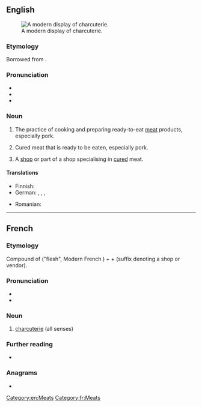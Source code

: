 ==English==
{{wikipedia}}
[[Image:Modern Charcuterie display.jpg|thumb|A modern display of charcuterie.]]

===Etymology===
Borrowed from {{bor|en|fr|charcuterie}}.

===Pronunciation===
* {{IPA|/ʃɑːɹˌkuːtəˈɹi/|/ʃɑːɹˈkuːtəɹi/|lang=en}}
* {{audio|en-us-charcuterie.ogg|Audio (US)|lang=en}}
* {{audio|en-uk-charcuterie.ogg|Audio (UK)|lang=en}}

===Noun===
{{en-noun|~}}

# {{lb|en|uncountable}} The practice of cooking and preparing ready-to-eat [[meat]] products, especially pork.
# {{lb|en|uncountable}} Cured meat that is ready to be eaten, especially pork.
# {{lb|en|countable}} A [[shop]] or part of a shop specialising in [[cured]] meat.

====Translations====
{{trans-top|cured meat, ready to be eaten}}
* Finnish: {{t|fi|[[lihaleikkele|lihaleikkeleet]]|p}}
* German: {{t|de|feine Fleisch- und Wurstwaren}}, {{t|de|Wurstdelikatessen}}, {{t|de|verzehrfertige Fleisch- und Wurstwaren}}, {{t|de|Charcuterie|f}} {{qualifier|Switzerland}}
{{trans-mid}}
* Romanian: {{t|ro|mezeluri|n-p}}
{{trans-bottom}}

[[Category:en:Meats]]

----

==French==

===Etymology===
Compound of {{etyl|fro|fr}} {{m|fro|char}} ("flesh", Modern French {{m|fr|chair}}) + {{m|fr|cuit||cooked}} + {{m|fr|-erie}} (suffix denoting a shop or vendor).

===Pronunciation===
* {{fr-IPA}}
* {{audio|LL-Q150 (fra)-Benoît Prieur-charcuterie.wav|Audio|lang=fr}}

===Noun===
{{fr-noun|f}}

# [[#English|charcuterie]] (all senses)

===Further reading===
* {{R:TLFi}}

===Anagrams===
* {{l|fr|charcutière}}

[[Category:fr:Meats]]